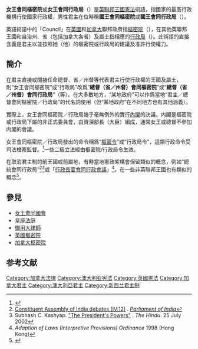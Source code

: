 {{legal}}
{{noteTA
|G1=PoliticiansUK
}}
'''女王會同樞密院'''或'''女王會同行政局'''（{{Lang|en|Queen-in-Council}}）是[[英聯邦王國|英聯邦王國]][[憲法|憲法]]術語，指國家的最高行政機構行使國家行政權，男性君主在位時稱'''國王會同樞密院'''或'''國王會同行政局'''（{{Lang|en|King-in-Council}}）。

英語術語中的「Council」在[[英國|英國]]和[[加拿大|加拿大]]聯邦政府指[[英國樞密院|樞密院]]（{{Lang|en|Privy <u>Council</u>}}），在其他英聯邦王國和自治州、省（包括加拿大各省）及屬土指相應的[[行政局|行政局]]（{{Lang|en|Executive <u>Council</u>}}）。此術語的直接含義是君主以並按照她（他）的樞密院或行政局的建議及准許行使權力。

==簡介==
在君主直接或間接任命總督、省／州督等代表君主行使行政權的王國及屬土，則“女王會同樞密院”或“行政局”改爲“'''總督（省／州督）會同樞密院'''”或“'''總督（省／州督）會同行政局'''”（{{Lang|en|Governor-General-in-Council / Lieutenant-Governor-in-Council / Governor-in-Council}}等）。在大多數地方，“某地政府”可以作爲當地“君主／總督會同樞密院／行政局”的代名詞使用（但“某地政府”在不同地方也有其他涵義）。

實際上，女王會同樞密院／行政局幾乎毫無例外的實行[[內閣|內閣]]的決議。内閣是樞密院或行政局下屬的非正式委員會，由資深部長（大臣）組成，通常女王或總督不參加内閣的會議。

女王會同樞密院／行政局發出的命令稱爲“[[樞密令|樞密令]]”或“行政局令”，這類行政命令受司法檢察監督。<ref>{{cite court|litigants=The Queen on the Application of Louis Olivier Bancoult v. The Secretary of State for Foreign and Commonwealth Affairs|vol=CO/4093/2004|opinion=The source of the power to make the Order in Council was the Royal prerogative. Neither Her Majesty nor the members of the Privy Council present that day (which, coincidentally, included me) considered the merits of the Order. The Queen in Council acts upon the advice of a Minister, in the present case, the Secretary of State for Foreign and Commonwealth affairs. In reality the order was that of the Secretary of State although, of course, the Queen formally assented to it.|pinpoint=s.5|court=England and Wales High Court|date=11 May 2006|url=http://www.bailii.org/ew/cases/EWHC/Admin/2006/1038.html#para5}}</ref>一些二級立法經由樞密院/行政局令生效。

在取消君主制的前王國或前屬地，有時當地憲政架構會保留類似的概念，例如“總統會同行政局”<ref>[http://parliamentofindia.nic.in/ls/debates/vol4p12.htm Constituent Assembly of India debates (IV:12)] {{Wayback|url=http://parliamentofindia.nic.in/ls/debates/vol4p12.htm |date=20151029010302 }}. ''[[印度议会|Parliament of India]]''</ref><ref>Subhash C. Kashyap. [http://www.thehindu.com/thehindu/2002/07/25/stories/2002072501641000.htm "The President's Powers"] {{Wayback|url=http://www.thehindu.com/thehindu/2002/07/25/stories/2002072501641000.htm |date=20030110163952 }}. ''The Hindu''. 25 July 2002</ref>或「[[行政長官會同行政會議|行政長官會同行政會議]]」<ref>''Adaption of Laws (Interpretive Provisions) Ordinance'' 1998 (Hong Kong)</ref>。在一些非英聯邦王國也有類似的概念<ref>{{Cite web|title=Juliet Edeson "Powers of Presidents in Republics*"|url=https://www.aph.gov.au/About_Parliament/Senate/Research_and_Education/pops/~/link.aspx?_id=AF3D784BD9F049F7A5CF720B531FF829&_z=z|accessdate=2020-09-01|last=corporateName=Commonwealth Parliament; address=Parliament House|first=Canberra|work=www.aph.gov.au|language=en-AU|archive-date=2020-05-25|archive-url=https://web.archive.org/web/20200525080733/https://www.aph.gov.au/About_Parliament/Senate/Research_and_Education/pops/~/link.aspx?_id=AF3D784BD9F049F7A5CF720B531FF829&_z=z|dead-url=no}}</ref>。

==參見==
* [[女王會同國會|女王會同國會]]
* [[皇座法庭|皇座法庭]]
* [[御用大律師|御用大律師]]
* [[英國樞密院|英國樞密院]]
* [[加拿大枢密院|加拿大枢密院]]

== 参考文献 ==
{{Reflist|30em}}
{{英國樞密院}}

[[Category:加拿大法律|Category:加拿大法律]]
[[Category:澳大利亚宪法|Category:澳大利亚宪法]]
[[Category:英國憲法|Category:英國憲法]]
[[Category:加拿大君主|Category:加拿大君主]]
[[Category:澳大利亞君主|Category:澳大利亞君主]]
[[Category:新西兰君主制|Category:新西兰君主制]]